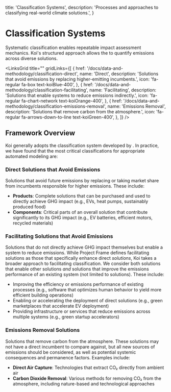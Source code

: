 
  title: 'Classification Systems',
  description:
    'Processes and approaches to classifying real-world climate solutions.',
}

# Classification Systems

<PageInformationalData lastModified={lastModified} />

Systematic classification enables repeatable impact assessment mechanics. Koi's structured approach allows the <InternalLink
  href="/docs/data-and-methodology/koi-engine"
  linkText="Koi Engine"
/> to quantify emissions across diverse solutions.

<LinksGrid 
  title=""
  gridLinks={[
    {
      href: '/docs/data-and-methodology/classification-direct',
      name: 'Direct',
      description: 'Solutions that avoid emissions by replacing higher-emitting incumbents.',
      icon: 'fa-regular fa-box text-koiBlue-400',
    },
    {
      href: '/docs/data-and-methodology/classification-facilitating',
      name: 'Facilitating',
      description: 'Solutions that enable systems to reduce emissions indirectly.',
      icon: 'fa-regular fa-chart-network text-koiOrange-400',
    },
    {
      href: '/docs/data-and-methodology/classification-emissions-removal',
      name: 'Emissions Removal',
      description: 'Solutions that remove carbon from the atmosphere.',
      icon: 'fa-regular fa-arrows-down-to-line text-koiGreen-400',
    },
  ]}
/>

## Framework Overview

Koi generally adopts the classification system developed by <ExternalLink
  url="https://projectframe.how/publications/project-frame-methodology-exec-summary"
  utmContent="classification-overview-link"
  ariaLabel="Project Frame Methodology"
  linkText="Project Frame"
/>. In practice, we have found that the most critical classifications for appropriate automated modeling are:

### Direct Solutions that Avoid Emissions

Solutions that avoid future emissions by replacing or taking market share from incumbents responsible for higher emissions. These include:
- **Products**: Complete solutions that can be purchased and used to directly achieve GHG impact (e.g., EVs, heat pumps, sustainably produced food)
- **Components**: Critical parts of an overall solution that contribute significantly to its GHG impact (e.g., EV batteries, efficient motors, recycled materials)

### Facilitating Solutions that Avoid Emissions

Solutions that do not directly achieve GHG impact themselves but enable a system to reduce emissions. While Project Frame defines facilitating solutions as those that specifically enhance direct *solutions*, Koi takes a broader approach to facilitating classification. We consider both solutions that enable other solutions *and* solutions that improve the emissions performance of an existing system (not limited to solutions). These include:
- Improving the efficiency or emissions performance of existing processes (e.g., software that optimizes human behavior to yield more efficient building operations)
- Enabling or accelerating the deployment of direct solutions (e.g., green marketplaces that accelerate EV deployment)
- Providing infrastructure or services that reduce emissions across multiple systems (e.g., green startup accelerators)

### Emissions Removal Solutions

Solutions that remove carbon from the atmosphere. These solutions may not have a direct incumbent to compare against, but all new sources of emissions should be considered, as well as potential systemic consequences and permanence factors. Examples include:
- **Direct Air Capture**: Technologies that extract CO₂ directly from ambient air
- **Carbon Dioxide Removal**: Various methods for removing CO₂ from the atmosphere, including nature-based and technological approaches
